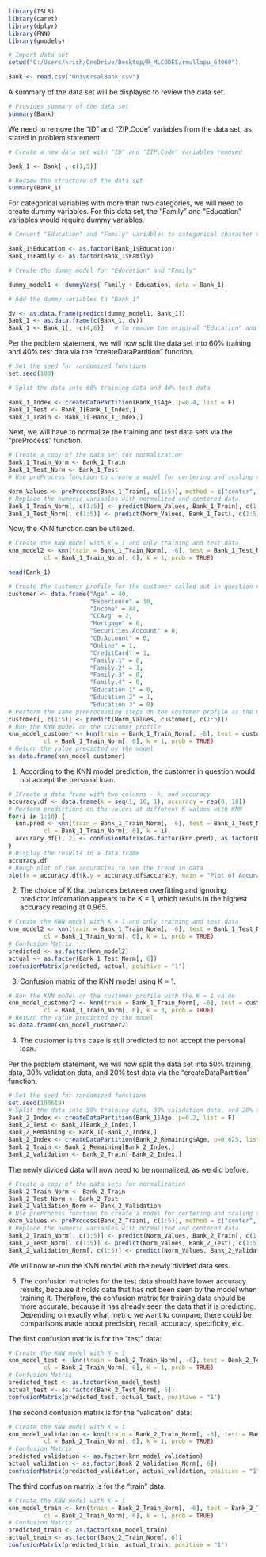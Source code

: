 
```{r}

library(ISLR)
library(caret)
library(dplyr)
library(FNN)
library(gmodels)
```

```{r}

# Import data set 
setwd("C:/Users/krish/OneDrive/Desktop/R_MLCODES/rmullapu_64060")

Bank <- read.csv("UniversalBank.csv")
```

A summary of the data set will be displayed to review the data set.

```{r}
# Provides summary of the data set
summary(Bank)
```

We need to remove the "ID" and "ZIP.Code" variables from the data set, as stated in problem statement.

```{r}
# Create a new data set with "ID" and "ZIP.Code" variables removed

Bank_1 <- Bank[ ,-c(1,5)]

# Review the structure of the data set
summary(Bank_1)
```

For categorical variables with more than two categories, we will need to create dummy variables. For this data set, the "Family" and "Education" variables would require dummy variables.

```{r}
# Convert "Education" and "Family" variables to categorical character variables

Bank_1$Education <- as.factor(Bank_1$Education)
Bank_1$Family <- as.factor(Bank_1$Family)

# Create the dummy model for "Education" and "Family"

dummy_model1 <- dummyVars(~Family + Education, data = Bank_1)

# Add the dummy variables to "Bank_1" 

dv <- as.data.frame(predict(dummy_model1, Bank_1))
Bank_1 <- as.data.frame(c(Bank_1, dv))
Bank_1 <- Bank_1[, -c(4,6)]   # To remove the original "Education" and "Family" variables.
```

Per the problem statement, we will now split the data set into 60% training and 40% test data via the "createDataPartition" function.

```{r}
# Set the seed for randomized functions
set.seed(100)

# Split the data into 60% training data and 40% test data

Bank_1_Index <- createDataPartition(Bank_1$Age, p=0.4, list = F)
Bank_1_Test <- Bank_1[Bank_1_Index,]
Bank_1_Train <- Bank_1[-Bank_1_Index,] 
```

Next, we will have to normalize the training and test data sets via the "preProcess" function.

```{r}
# Create a copy of the data set for normalization
Bank_1_Train_Norm <- Bank_1_Train
Bank_1_Test_Norm <- Bank_1_Test
# Use preProcess function to create a model for centering and scaling the data

Norm_Values <- preProcess(Bank_1_Train[, c(1:5)], method = c("center", "scale"))
# Replace the numeric variables with normalized and centered data
Bank_1_Train_Norm[, c(1:5)] <- predict(Norm_Values, Bank_1_Train[, c(1:5)])
Bank_1_Test_Norm[, c(1:5)] <- predict(Norm_Values, Bank_1_Test[, c(1:5)])
```

Now, the KNN function can be utilized.

```{r}
# Create the KNN model with K = 1 and only training and test data
knn_model2 <- knn(train = Bank_1_Train_Norm[, -6], test = Bank_1_Test_Norm[, -6], 
          cl = Bank_1_Train_Norm[, 6], k = 1, prob = TRUE)
```

```{r}
head(Bank_1)
```

```{r}
# Create the customer profile for the customer called out in question #1
customer <- data.frame("Age" = 40,
                       "Experience" = 10,
                       "Income" = 84,
                       "CCAvg" = 2,
                       "Mortgage" = 0,
                       "Securities.Account" = 0,
                       "CD.Account" = 0,
                       "Online" = 1,
                       "CreditCard" = 1,
                       "Family.1" = 0,
                       "Family.2" = 1,
                       "Family.3" = 0,
                       "Family.4" = 0,
                       "Education.1" = 0,
                       "Education.2" = 1,
                       "Education.3" = 0)
# Perform the same preProcessing steps on the customer profile as the model was created on
customer[, c(1:5)] <- predict(Norm_Values, customer[, c(1:5)])
# Run the KNN model on the customer profile
knn_model_customer <- knn(train = Bank_1_Train_Norm[, -6], test = customer, 
          cl = Bank_1_Train_Norm[, 6], k = 1, prob = TRUE)
# Return the value predicted by the model
as.data.frame(knn_model_customer)
```

1. According to the KNN model prediction, the customer in question would not accept the personal loan.

```{r}
# ICreate a data frame with two columns - k, and accuracy
accuracy.df <- data.frame(k = seq(1, 10, 1), accuracy = rep(0, 10))
# Perform predictions on the values at different K values with KNN
for(i in 1:10) {
  knn.pred <- knn(train = Bank_1_Train_Norm[, -6], test = Bank_1_Test_Norm[, -6], 
          cl = Bank_1_Train_Norm[, 6], k = i)
  accuracy.df[i, 2] <- confusionMatrix(as.factor(knn.pred), as.factor(Bank_1_Test_Norm[, 6]))$overall[1] 
}
# Display the results in a data frame
accuracy.df
# Rough plot of the accuracies to see the trend in data
plot(x = accuracy.df$k,y = accuracy.df$accuracy, main = "Plot of Accuracy Values vs K", xlab = "K Value", ylab = "Accuracy")
```

2. The choice of K that balances between overfitting and ignoring predictor information appears to be K = 1, which results in the highest accuracy reading at 0.965.


```{r}
# Create the KNN model with K = 1 and only training and test data
knn_model2 <- knn(train = Bank_1_Train_Norm[, -6], test = Bank_1_Test_Norm[, -6], 
          cl = Bank_1_Train_Norm[, 6], k = 1, prob = TRUE)
# Confusion Matrix
predicted <- as.factor(knn_model2)
actual <- as.factor(Bank_1_Test_Norm[, 6])
confusionMatrix(predicted, actual, positive = "1")
```

3. Confusion matrix of the KNN model using K = 1.

```{r}
# Run the KNN model on the customer profile with the K = 1 value
knn_model_customer2 <- knn(train = Bank_1_Train_Norm[, -6], test = customer, 
          cl = Bank_1_Train_Norm[, 6], k = 3, prob = TRUE)
# Return the value predicted by the model
as.data.frame(knn_model_customer2)
```

4. The customer is this case is still predicted to not accept the personal loan.

Per the problem statement, we will now split the data set into 50% training data, 30% validation data, and 20% test data via the "createDataPartition" function.

```{r}
# Set the seed for randomized functions
set.seed(100619)
# Split the data into 50% training data, 30% validation data, and 20% test data
Bank_2_Index <- createDataPartition(Bank_1$Age, p=0.2, list = F)
Bank_2_Test <- Bank_1[Bank_2_Index,]
Bank_2_Remaining <- Bank_1[-Bank_2_Index,] 
Bank_2_Index <- createDataPartition(Bank_2_Remaining$Age, p=0.625, list = F)
Bank_2_Train <- Bank_2_Remaining[Bank_2_Index,]
Bank_2_Validation <- Bank_2_Train[-Bank_2_Index,] 
```

The newly divided data will now need to be normalized, as we did before.

```{r}
# Create a copy of the data sets for normalization
Bank_2_Train_Norm <- Bank_2_Train
Bank_2_Test_Norm <- Bank_2_Test
Bank_2_Validation_Norm <- Bank_2_Validation
# Use preProcess function to create a model for centering and scaling the data
Norm_Values <- preProcess(Bank_2_Train[, c(1:5)], method = c("center", "scale"))
# Replace the numeric variables with normalized and centered data
Bank_2_Train_Norm[, c(1:5)] <- predict(Norm_Values, Bank_2_Train[, c(1:5)])
Bank_2_Test_Norm[, c(1:5)] <- predict(Norm_Values, Bank_2_Test[, c(1:5)])
Bank_2_Validation_Norm[, c(1:5)] <- predict(Norm_Values, Bank_2_Validation[, c(1:5)])
```

We will now re-run the KNN model with the newly divided data sets.

5. The confusion matricies for the test data should have lower accuracy results, because it holds data that has not been seen by the model when training it. Therefore, the confusion matrix for training data should be more accurate, because it has already seen the data that it is predicting. Depending on exactly what metric we want to compare, there could be comparisons made about precision, recall, accuracy, specificity, etc.

The first confusion matrix is for the "test" data:

```{r}
# Create the KNN model with K = 1
knn_model_test <- knn(train = Bank_2_Train_Norm[, -6], test = Bank_2_Test_Norm[, -6], 
          cl = Bank_2_Train_Norm[, 6], k = 1, prob = TRUE)
# Confusion Matrix
predicted_test <- as.factor(knn_model_test)
actual_test <- as.factor(Bank_2_Test_Norm[, 6])
confusionMatrix(predicted_test, actual_test, positive = "1")
```

The second confusion matrix is for the "validation" data:

```{r}
# Create the KNN model with K = 1
knn_model_validation <- knn(train = Bank_2_Train_Norm[, -6], test = Bank_2_Validation_Norm[, -6], 
          cl = Bank_2_Train_Norm[, 6], k = 1, prob = TRUE)
# Confusion Matrix
predicted_validation <- as.factor(knn_model_validation)
actual_validation <- as.factor(Bank_2_Validation_Norm[, 6])
confusionMatrix(predicted_validation, actual_validation, positive = "1")
```

The third confusion matrix is for the "train" data:

```{r}
# Create the KNN model with K = 1
knn_model_train <- knn(train = Bank_2_Train_Norm[, -6], test = Bank_2_Train_Norm[, -6], 
          cl = Bank_2_Train_Norm[, 6], k = 1, prob = TRUE)
# Confusion Matrix
predicted_train <- as.factor(knn_model_train)
actual_train <- as.factor(Bank_2_Train_Norm[, 6])
confusionMatrix(predicted_train, actual_train, positive = "1")
```
